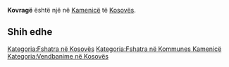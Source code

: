 {{Fshat në 
 | Emri                = Kovragë
 | EmriAlt                = 
 | NAME_SHORT_FORM=      
 | NAME_GENERIC=      
 | NAME_SORT_NAME_RO=      KOVRAGE
 | FULL_NAME_RO = Kovragë
 | FULL_NAME_ND_RO=Kovrage
 | SORT_NAME_RG=KOVRAGE
 | FULL_NAME_RG=Kovragë
 | FULL_NAME_ND_RG=Kovrage
 | SRP_NAME_SHORT_FORM=      
 | SRP_NAME_GENERIC=      
 | SRP_NAME_SORT_NAME_RO=      
 | SRP_FULL_NAME_RO = 
 | SRP_FULL_NAME_ND_RO=
 | SRP_SORT_NAME_RG=
 | SRP_FULL_NAME_RG=
 | SRP_FULL_NAME_ND_RG=
 | Emri (Rasa dhanore) = 
 | Figura              = 
 | Shteti              = Kosovo
 | Komuna              = Kamenicë
 | Kodi postar         = 
 | Sipërfaqja          = 

 | Popullsia           = 

 | Regj. i popullsisë  = 
 | Dend. e popullsisë  = 
 | Faqja zyrtare       = 
 <!--- Koordinatat ----> 
 | Gjerësia            = 42.748333
 | Gjatësia            = 20.504167
 | Lartësia            = 
}}
'''Kovragë''' është një [[]] në [[Kamenicë]] të [[Kosovës]].

<!-- == Gjeografia == -->
<!-- == Historia == -->
<!-- == Demografia == -->
== Shih edhe ==
{{Komuna Kamenicë}}
{{Kosovo-Administrata-Cung}}

[[Kategoria:Fshatra në Kosovës]]
[[Kategoria:Fshatra në Kommunes Kamenicë]]
[[Kategoria:Vendbanime në Kosovës]]